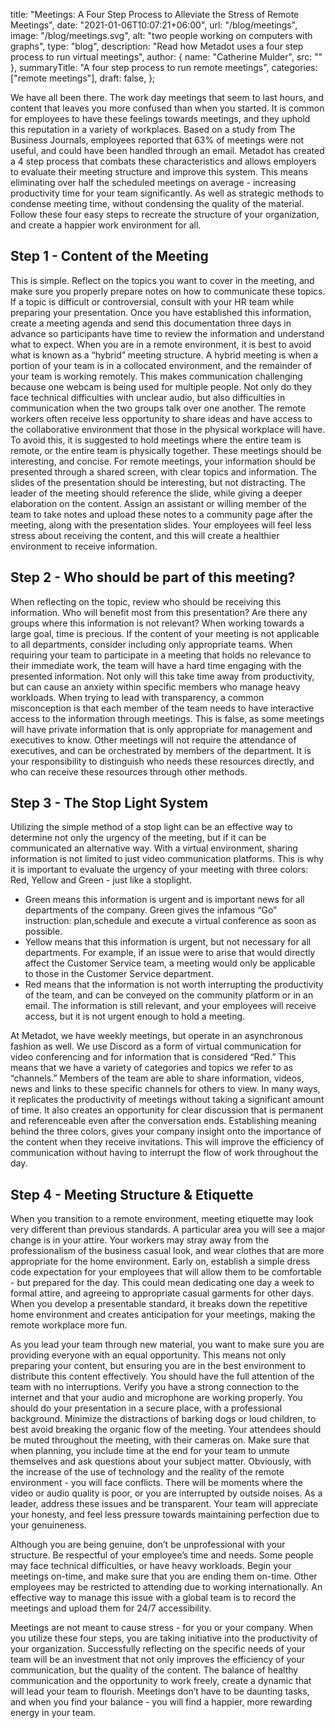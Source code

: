   title:
    "Meetings: A Four Step Process to Alleviate the Stress of Remote Meetings",
  date: "2021-01-06T10:07:21+06:00",
  url: "/blog/meetings",
  image: "/blog/meetings.svg",
  alt: "two people working on computers with graphs",
  type: "blog",
  description:
    "Read how Metadot uses a four step process to run virtual meetings",
  author: { name: "Catherine Mulder", src: "" },
  summaryTitle: "A four step process to run remote meetings",
  categories: ["remote meetings"],
  draft: false,
};

We have all been there. The work day meetings that seem to last hours, and content that leaves you more confused than when you started. It is common for employees to have these feelings towards meetings, and they uphold this reputation in a variety of workplaces. Based on a study from The Business Journals, employees reported that 63% of meetings were not useful, and could have been handled through an email. Metadot has created a 4 step process that combats these characteristics and allows employers to evaluate their meeting structure and improve this system. This means eliminating over half the scheduled meetings on average - increasing productivity time for your team significantly. As well as strategic methods to condense meeting time, without condensing the quality of the material. Follow these four easy steps to recreate the structure of your organization, and create a happier work environment for all.

## Step 1 - Content of the Meeting

This is simple. Reflect on the topics you want to cover in the meeting, and make sure you properly prepare notes on how to communicate these topics. If a topic is difficult or controversial, consult with your HR team while preparing your presentation. Once you have established this information, create a meeting agenda and send this documentation three days in advance so participants have time to review the information and understand what to expect. When you are in a remote environment, it is best to avoid what is known as a “hybrid” meeting structure. A hybrid meeting is when a portion of your team is in a collocated environment, and the remainder of your team is working remotely. This makes communication challenging because one webcam is being used for multiple people. Not only do they face technical difficulties with unclear audio, but also difficulties in communication when the two groups talk over one another. The remote workers often receive less opportunity to share ideas and have access to the collaborative environment that those in the physical workplace will have. To avoid this, it is suggested to hold meetings where the entire team is remote, or the entire team is physically together. These meetings should be interesting, and concise. For remote meetings, your information should be presented through a shared screen, with clear topics and information. The slides of the presentation should be interesting, but not distracting. The leader of the meeting should reference the slide, while giving a deeper elaboration on the content. Assign an assistant or willing member of the team to take notes and upload these notes to a community page after the meeting, along with the presentation slides. Your employees will feel less stress about receiving the content, and this will create a healthier environment to receive information.

## Step 2 - Who should be part of this meeting?

When reflecting on the topic, review who should be receiving this information. Who will benefit most from this presentation? Are there any groups where this information is not relevant? When working towards a large goal, time is precious. If the content of your meeting is not applicable to all departments, consider including only appropriate teams. When requiring your team to participate in a meeting that holds no relevance to their immediate work, the team will have a hard time engaging with the presented information. Not only will this take time away from productivity, but can cause an anxiety within specific members who manage heavy workloads. When trying to lead with transparency, a common misconception is that each member of the team needs to have interactive access to the information through meetings. This is false, as some meetings will have private information that is only appropriate for management and executives to know. Other meetings will not require the attendance of executives, and can be orchestrated by members of the department. It is your responsibility to distinguish who needs these resources directly, and who can receive these resources through other methods.

## Step 3 - The Stop Light System

Utilizing the simple method of a stop light can be an effective way to determine not only the urgency of the meeting, but if it can be communicated an alternative way. With a virtual environment, sharing information is not limited to just video communication platforms. This is why it is important to evaluate the urgency of your meeting with three colors: Red, Yellow and Green - just like a stoplight.

- Green means this information is urgent and is important news for all departments of the company. Green gives the infamous “Go” instruction: plan,schedule and execute a virtual conference as soon as possible.
- Yellow means that this information is urgent, but not necessary for all departments. For example, if an issue were to arise that would directly affect the Customer Service team, a meeting would only be applicable to those in the Customer Service department.
- Red means that the information is not worth interrupting the productivity of the team, and can be conveyed on the community platform or in an email. The information is still relevant, and your employees will receive access, but it is not urgent enough to hold a meeting.

At Metadot, we have weekly meetings, but operate in an asynchronous fashion as well. We use Discord as a form of virtual communication for video conferencing and for information that is considered “Red.” This means that we have a variety of categories and topics we refer to as “channels.” Members of the team are able to share information, videos, news and links to these specific channels for others to view. In many ways, it replicates the productivity of meetings without taking a significant amount of time. It also creates an opportunity for clear discussion that is permanent and referenceable even after the conversation ends.
Establishing meaning behind the three colors, gives your company insight onto the importance of the content when they receive invitations. This will improve the efficiency of communication without having to interrupt the flow of work throughout the day.

## Step 4 - Meeting Structure & Etiquette

When you transition to a remote environment, meeting etiquette may look very different than previous standards. A particular area you will see a major change is in your attire. Your workers may stray away from the professionalism of the business casual look, and wear clothes that are more appropriate for the home environment. Early on, establish a simple dress code expectation for your employees that will allow them to be comfortable - but prepared for the day. This could mean dedicating one day a week to formal attire, and agreeing to appropriate casual garments for other days. When you develop a presentable standard, it breaks down the repetitive home environment and creates anticipation for your meetings, making the remote workplace more fun.

As you lead your team through new material, you want to make sure you are providing everyone with an equal opportunity. This means not only preparing your content, but ensuring you are in the best environment to distribute this content effectively. You should have the full attention of the team with no interruptions. Verify you have a strong connection to the internet and that your audio and microphone are working properly. You should do your presentation in a secure place, with a professional background. Minimize the distractions of barking dogs or loud children, to best avoid breaking the organic flow of the meeting. Your attendees should be muted throughout the meeting, with their cameras on. Make sure that when planning, you include time at the end for your team to unmute themselves and ask questions about your subject matter. Obviously, with the increase of the use of technology and the reality of the remote environment - you will face conflicts. There will be moments where the video or audio quality is poor, or you are interrupted by outside noises. As a leader, address these issues and be transparent. Your team will appreciate your honesty, and feel less pressure towards maintaining perfection due to your genuineness.

Although you are being genuine, don’t be unprofessional with your structure. Be respectful of your employee’s time and needs. Some people may face technical difficulties, or have heavy workloads. Begin your meetings on-time, and make sure that you are ending them on-time. Other employees may be restricted to attending due to working internationally. An effective way to manage this issue with a global team is to record the meetings and upload them for 24/7 accessibility.

Meetings are not meant to cause stress - for you or your company. When you utilize these four steps, you are taking initiative into the productivity of your organization. Successfully reflecting on the specific needs of your team will be an investment that not only improves the efficiency of your communication, but the quality of the content. The balance of healthy communication and the opportunity to work freely, create a dynamic that will lead your team to flourish. Meetings don’t have to be daunting tasks, and when you find your balance - you will find a happier, more rewarding energy in your team.
